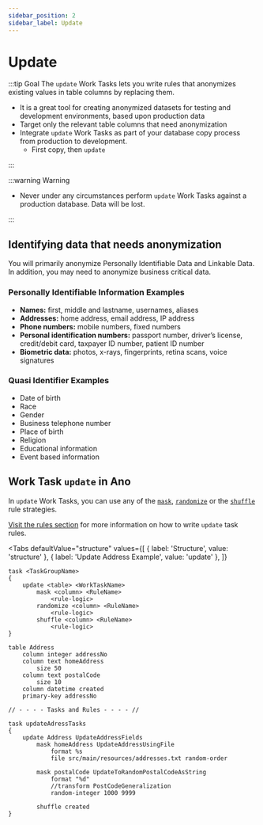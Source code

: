 ```yaml
---
sidebar_position: 2
sidebar_label: Update
---
```



# Update

:::tip Goal
The `update` Work Tasks lets you write rules that anonymizes existing values in table columns by replacing them.

- It is a great tool for creating anonymized datasets for testing and development environments, based upon production data
- Target only the relevant table columns that need anonymization
- Integrate `update` Work Tasks as part of your database copy process from production to development.
  - First copy, then `update`

:::

:::warning Warning

- Never under any circumstances perform `update` Work Tasks against a production database. Data will be lost.

:::

## Identifying data that needs anonymization

You will primarily anonymize Personally Identifiable Data and Linkable Data. In addition, you may need to anonymize business critical data.

### Personally Identifiable Information Examples

- **Names:** first, middle and lastname, usernames, aliases
- **Addresses:** home address, email address, IP address
- **Phone numbers:** mobile numbers, fixed numbers
- **Personal identification numbers:** passport number, driver’s license, credit/debit card, taxpayer ID number, patient ID number
- **Biometric data:** photos, x-rays, fingerprints, retina scans, voice signatures

### Quasi Identifier Examples

- Date of birth
- Race
- Gender
- Business telephone number
- Place of birth
- Religion
- Educational information
- Event based information

## Work Task `update` in Ano

In `update` Work Tasks, you can use any of the [`mask`](../../rules/mask/overview), [`randomize`](../../rules/randomize/overview) or the [`shuffle`](../../rules/shuffle-rule) rule strategies.

[Visit the rules section](../../rules/overview) for more information on how to write `update` task rules.

<Tabs
  defaultValue="structure"
  values={[
    { label: 'Structure', value: 'structure' },
    { label: 'Update Address Example', value: 'update' },
  ]}
>

<TabItem value="structure">

```ano
task <TaskGroupName>
{
    update <table> <WorkTaskName>
        mask <column> <RuleName>
            <rule-logic>
        randomize <column> <RuleName>
            <rule-logic>
        shuffle <column> <RuleName>
            <rule-logic>
}
```

</TabItem>

<TabItem value="update">

```ano
table Address
    column integer addressNo
    column text homeAddress
        size 50
    column text postalCode
        size 10
    column datetime created
    primary-key addressNo

// - - - - Tasks and Rules - - - - //

task updateAdressTasks
{
    update Address UpdateAddressFields
        mask homeAddress UpdateAddressUsingFile
            format %s
            file src/main/resources/addresses.txt random-order

        mask postalCode UpdateToRandomPostalCodeAsString
            format "%d"
            //transform PostCodeGeneralization
            random-integer 1000 9999

        shuffle created
}
```

</TabItem>

</Tabs>
